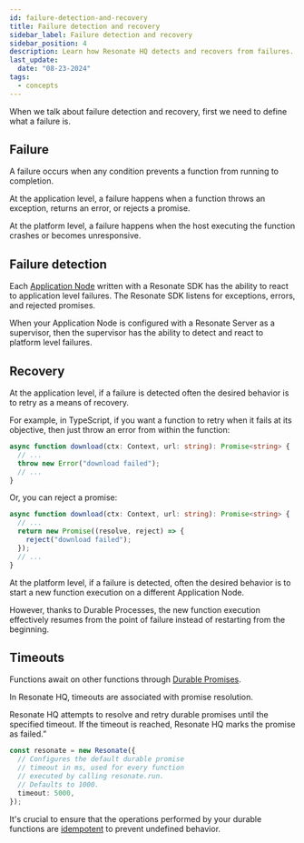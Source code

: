 ```yaml
---
id: failure-detection-and-recovery
title: Failure detection and recovery
sidebar_label: Failure detection and recovery
sidebar_position: 4
description: Learn how Resonate HQ detects and recovers from failures.
last_update:
  date: "08-23-2024"
tags:
  - concepts
---
```


When we talk about failure detection and recovery, first we need to define what a failure is.

## Failure

A failure occurs when any condition prevents a function from running to completion.

At the application level, a failure happens when a function throws an exception, returns an error, or rejects a promise.

At the platform level, a failure happens when the host executing the function crashes or becomes unresponsive.

## Failure detection

Each [Application Node](/concepts/application-node) written with a Resonate SDK has the ability to react to application level failures.
The Resonate SDK listens for exceptions, errors, and rejected promises.

When your Application Node is configured with a Resonate Server as a supervisor, then the supervisor has the ability to detect and react to platform level failures.

## Recovery

At the application level, if a failure is detected often the desired behavior is to retry as a means of recovery.

For example, in TypeScript, if you want a function to retry when it fails at its objective, then just throw an error from within the function:

```typescript
async function download(ctx: Context, url: string): Promise<string> {
  // ...
  throw new Error("download failed");
  // ...
}
```

Or, you can reject a promise:

```typescript
async function download(ctx: Context, url: string): Promise<string> {
  // ...
  return new Promise((resolve, reject) => {
    reject("download failed");
  });
  // ...
}
```

At the platform level, if a failure is detected, often the desired behavior is to start a new function execution on a different Application Node.

However, thanks to Durable Processes, the new function execution effectively resumes from the point of failure instead of restarting from the beginning.

## Timeouts

Functions await on other functions through [Durable Promises](/concepts/durable-promise).

In Resonate HQ, timeouts are associated with promise resolution.

Resonate HQ attempts to resolve and retry durable promises until the specified timeout.
If the timeout is reached, Resonate HQ marks the promise as failed.”

```ts
const resonate = new Resonate({
  // Configures the default durable promise
  // timeout in ms, used for every function
  // executed by calling resonate.run.
  // Defaults to 1000.
  timeout: 5000,
});
```

It's crucial to ensure that the operations performed by your durable functions are [idempotent](https://blog.bitsrc.io/design-an-idempotent-api-in-2024-d4a3cf8d8bf2) to prevent undefined behavior.

